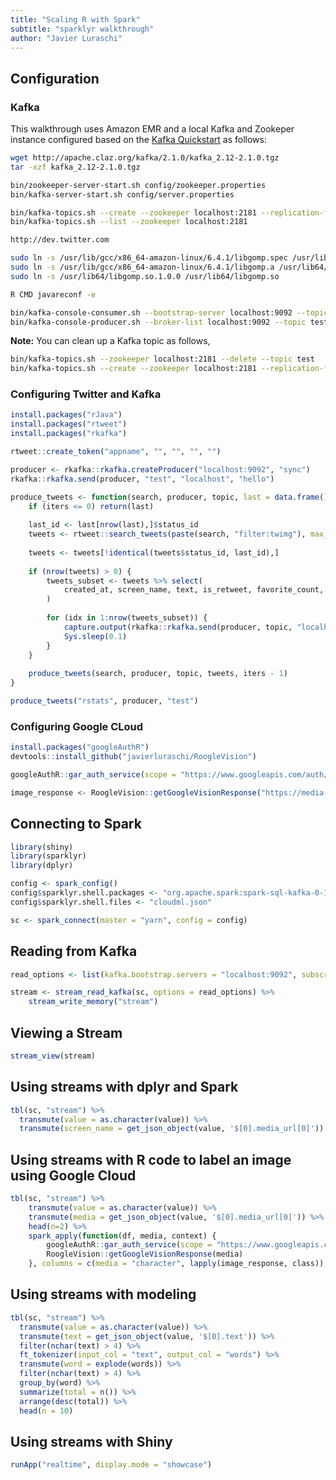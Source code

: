 ```yaml
---
title: "Scaling R with Spark"
subtitle: "sparklyr walkthrough"
author: "Javier Luraschi"
---
```


## Configuration

### Kafka

This walkthrough uses Amazon EMR and a local Kafka and Zookeper instance configured based on the [Kafka Quickstart](https://kafka.apache.org/quickstart
) as follows:

```bash
wget http://apache.claz.org/kafka/2.1.0/kafka_2.12-2.1.0.tgz
tar -xzf kafka_2.12-2.1.0.tgz

bin/zookeeper-server-start.sh config/zookeeper.properties
bin/kafka-server-start.sh config/server.properties

bin/kafka-topics.sh --create --zookeeper localhost:2181 --replication-factor 1 --partitions 1 --topic test
bin/kafka-topics.sh --list --zookeeper localhost:2181

http://dev.twitter.com

sudo ln -s /usr/lib/gcc/x86_64-amazon-linux/6.4.1/libgomp.spec /usr/lib64/libgomp.spec
sudo ln -s /usr/lib/gcc/x86_64-amazon-linux/6.4.1/libgomp.a /usr/lib64/libgomp.a
sudo ln -s /usr/lib64/libgomp.so.1.0.0 /usr/lib64/libgomp.so

R CMD javareconf -e 

bin/kafka-console-consumer.sh --bootstrap-server localhost:9092 --topic test --from-beginning
bin/kafka-console-producer.sh --broker-list localhost:9092 --topic test
```

**Note:** You can clean up a Kafka topic as follows,

```bash
bin/kafka-topics.sh --zookeeper localhost:2181 --delete --topic test
bin/kafka-topics.sh --create --zookeeper localhost:2181 --replication-factor 1 --partitions 1 --topic test
```

### Configuring Twitter and Kafka

```r
install.packages("rJava")
install.packages("rtweet")
install.packages("rkafka")

rtweet::create_token("appname", "", "", "", "")

producer <- rkafka::rkafka.createProducer("localhost:9092", "sync")
rkafka::rkafka.send(producer, "test", "localhost", "hello")

produce_tweets <- function(search, producer, topic, last = data.frame(), iters = 1) {
    if (iters <= 0) return(last)
    
    last_id <- last[nrow(last),]$status_id
    tweets <- rtweet::search_tweets(paste(search, "filter:twimg"), max_id = last_id)
    
    tweets <- tweets[!identical(tweets$status_id, last_id),]
    
    if (nrow(tweets) > 0) {
        tweets_subset <- tweets %>% select(
            created_at, screen_name, text, is_retweet, favorite_count, retweet_count, media_url, location
        )
        
        for (idx in 1:nrow(tweets_subset)) {
            capture.output(rkafka::rkafka.send(producer, topic, "localhost", jsonlite::toJSON(tweets_subset[idx,])))
            Sys.sleep(0.1)
        }
    }
    
    produce_tweets(search, producer, topic, tweets, iters - 1)
}

produce_tweets("rstats", producer, "test")
```

### Configuring Google CLoud

```r
install.packages("googleAuthR")
devtools::install_github("javierluraschi/RoogleVision")

googleAuthR::gar_auth_service(scope = "https://www.googleapis.com/auth/cloud-platform", json_file="cloudml.json")

image_response <- RoogleVision::getGoogleVisionResponse("https://media-cdn.tripadvisor.com/media/photo-s/02/6b/c2/19/filename-48842881-jpg.jpg")
```

## Connecting to Spark

```r
library(shiny)
library(sparklyr)
library(dplyr)

config <- spark_config()
config$sparklyr.shell.packages <- "org.apache.spark:spark-sql-kafka-0-10_2.11:2.3.2"
config$sparklyr.shell.files <- "cloudml.json"

sc <- spark_connect(master = "yarn", config = config)
```

## Reading from Kafka

```r
read_options <- list(kafka.bootstrap.servers = "localhost:9092", subscribe = "test")

stream <- stream_read_kafka(sc, options = read_options) %>%
    stream_write_memory("stream")
```

## Viewing a Stream

```r
stream_view(stream)
```

## Using streams with dplyr and Spark

```r
tbl(sc, "stream") %>%
  transmute(value = as.character(value)) %>%
  transmute(screen_name = get_json_object(value, '$[0].media_url[0]')) %>% filter(nchar(screen_name) > 4)
```

## Using streams with R code to label an image using Google Cloud

```r
tbl(sc, "stream") %>% 
    transmute(value = as.character(value)) %>%
    transmute(media = get_json_object(value, '$[0].media_url[0]')) %>% filter(nchar(media) > 5) %>%
    head(n=2) %>%
    spark_apply(function(df, media, context) {
        googleAuthR::gar_auth_service(scope = "https://www.googleapis.com/auth/cloud-platform", json_file="cloudml.json")
        RoogleVision::getGoogleVisionResponse(media)
    }, columns = c(media = "character", lapply(image_response, class)), group_by = "media")
```

## Using streams with modeling

```r
tbl(sc, "stream") %>%
  transmute(value = as.character(value)) %>%
  transmute(text = get_json_object(value, '$[0].text')) %>%
  filter(nchar(text) > 4) %>%
  ft_tokenizer(input_col = "text", output_col = "words") %>%
  transmute(word = explode(words)) %>%
  filter(nchar(text) > 4) %>%
  group_by(word) %>%
  summarize(total = n()) %>%
  arrange(desc(total)) %>%
  head(n = 10)
```

## Using streams with Shiny

```r
runApp("realtime", display.mode = "showcase")
```
